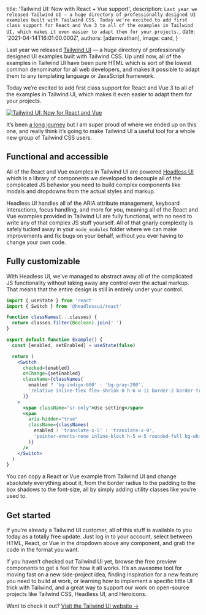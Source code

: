 
  title: 'Tailwind UI: Now with React + Vue support',
  description: `Last year we released Tailwind UI — a huge directory of professionally designed UI examples built with Tailwind CSS. Today we’re excited to add first class support for React and Vue 3 to all of the examples in Tailwind UI, which makes it even easier to adapt them for your projects.`,
  date: '2021-04-14T16:01:00.000Z',
  authors: [adamwathan],
  image: card,
}

Last year we released [Tailwind UI](https://tailwindui.com) — a huge directory of professionally designed UI examples built with Tailwind CSS. Up until now, all of the examples in Tailwind UI have been pure HTML which is sort of the lowest common denominator for all web developers, and makes it possible to adapt them to any templating language or JavaScript framework.

Today we’re excited to add first class support for React and Vue 3 to all of the examples in Tailwind UI, which makes it even easier to adapt them for your projects.

<a href="https://tailwindui.com">
  <img src={card} alt="Tailwind UI: Now for React and Vue" />
</a>

It’s been [a long journey](https://blog.tailwindcss.com/building-react-and-vue-support-for-tailwind-ui) but I am super proud of where we ended up on this one, and really think it’s going to make Tailwind UI a useful tool for a whole new group of Tailwind CSS users.

## Functional and accessible

All of the React and Vue examples in Tailwind UI are powered [Headless UI](https://headlessui.dev) which is a library of components we developed to decouple all of the complicated JS behavior you need to build complex components like modals and dropdowns from the actual styles and markup.

Headless UI handles all of the ARIA attribute management, keyboard interactions, focus handling, and more for you, meaning all of the React and Vue examples provided in Tailwind UI are fully functional, with no need to write any of that complex JS stuff yourself. All of that gnarly complexity is safely tucked away in your `node_modules` folder where we can make improvements and fix bugs on your behalf, without you ever having to change your own code.

## Fully customizable

With Headless UI, we’ve managed to abstract away all of the complicated JS functionality without taking away any control over the actual markup. That means that the entire design is still in entirely under your control.

```jsx
import { useState } from 'react'
import { Switch } from '@headlessui/react'

function classNames(...classes) {
  return classes.filter(Boolean).join(' ')
}

export default function Example() {
  const [enabled, setEnabled] = useState(false)

  return (
    <Switch
      checked={enabled}
      onChange={setEnabled}
      className={classNames(
        enabled ? 'bg-indigo-600' : 'bg-gray-200',
        'relative inline-flex flex-shrink-0 h-6 w-11 border-2 border-transparent rounded-full cursor-pointer transition-colors ease-in-out duration-200 focus:outline-none focus:ring-2 focus:ring-offset-2 focus:ring-indigo-500'
      )}
    >
      <span className="sr-only">Use setting</span>
      <span
        aria-hidden="true"
        className={classNames(
          enabled ? 'translate-x-5' : 'translate-x-0',
          'pointer-events-none inline-block h-5 w-5 rounded-full bg-white shadow transform ring-0 transition ease-in-out duration-200'
        )}
      />
    </Switch>
  )
}
```

You can copy a React or Vue example from Tailwind UI and change absolutely everything about it, from the border radius to the padding to the box shadows to the font-size, all by simply adding utility classes like you’re used to.

## Get started

If you’re already a Tailwind UI customer, all of this stuff is available to you today as a totally free update. Just log in to your account, select between HTML, React, or Vue in the dropdown above any component, and grab the code in the format you want.

If you haven’t checked out Tailwind UI yet, browse the free preview components to get a feel for how it all works. It’s an awesome tool for moving fast on a new side-project idea, finding inspiration for a new feature you need to build at work, or learning how to implement a specific little UI trick with Tailwind, and a great way to support our work on open-source projects like Tailwind CSS, Headless UI, and Heroicons.

Want to check it out? <a href="https://tailwindui.com">Visit the Tailwind UI website →</a>
